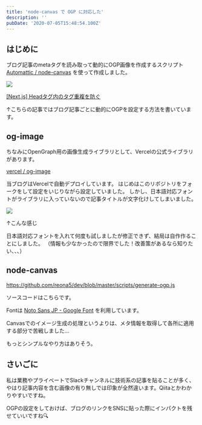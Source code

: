 ```yaml
---
title: 'node-canvas で OGP に対応した'
description: ''
pubDate: '2020-07-05T15:48:54.100Z'
---
```



## はじめに

ブログ記事のmetaタグを読み取って動的にOGP画像を作成するスクリプト [Automattic / node-canvas](https://github.com/Automattic/node-canvas) を使って作成しました。

![](/assets/images/2020-07-06-01-13-49.png)

[[Next.js] Headタグ内のタグ重複を防ぐ](/posts/20200614)

↑こちらの記事ではブログ記事ごとに動的にOGPを設定する方法を書いています。

## og-image

ちなみにOpenGraph用の画像生成ライブラリとして、Vercelの公式ライブラリがあります。

[vercel / og-image](https://github.com/vercel/og-image)

当ブログはVercelで自動デプロイしています。
はじめはこのリポジトリをフォークをして設定をいじりながら設定していました。
しかし、日本語対応フォントがライブラリに入っていないので記事タイトルが文字化けしてしまいました。

![](/assets/images/2020-07-06-01-22-47.png)

↑こんな感じ

日本語対応フォントを入れて何度も試しましたが修正できず、結局は自作作ることにしました。
（情報も少なかったので限界でした！改善策があるなら知りたい、、、）

## node-canvas


https://github.com/reona5/dev/blob/master/scripts/generate-ogp.js

ソースコードはこちらです。

Fontは [Noto Sans JP - Google Font](https://fonts.google.com/specimen/Noto+Sans+JP) を利用しています。

Canvasでのイメージ生成の処理というよりは、メタ情報を取得して各所に適用する部分で苦戦しました…

もっとシンプルなやり方はありそう。

## さいごに

私は業務やプライベートでSlackチャンネルに技術系の記事を貼ることが多く、やはり記事内容を含む画像の有り無しでは印象が全然違います。Qiitaとかわかりやすいですね。

OGPの設定をしておけば、ブログのリンクをSNSに貼った際にインパクトを残せていいですね🔍
